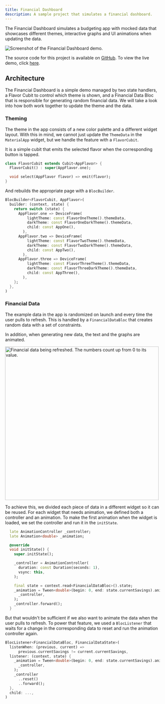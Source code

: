 ```yaml
---
title: Financial Dashboard
description: A sample project that simulates a financial dashboard.
---
```



The Financial Dashboard simulates a budgeting app with mocked data that showcases different themes, interactive graphs and UI animations when updating the data.

<Image
  src={financialDashboardScreenshot}
  alt="Screenshot of the Financial Dashboard demo."
/>

The source code for this project is available on [GitHub](https://github.com/VGVentures/financial_dashboard). To view the live demo, click [here](https://fictional-adventure-rel28jv.pages.github.io/).

## Architecture

The Financial Dashboard is a simple demo managed by two state handlers, a Flavor Cubit to control which theme is shown, and a Financial Data Bloc that is responsible for generating random financial data. We will take a look into how both work together to update the theme and the data.

### Theming

The theme in the app consists of a new color palette and a different widget layout. With this in mind, we cannot just update the `ThemeData` in the `MaterialApp` widget, but we handle the feature with a `FlavorCubit`.

It is a simple cubit that emits the selected flavor when the corresponding button is tapped.

```dart
class FlavorCubit extends Cubit<AppFlavor> {
  FlavorCubit() : super(AppFlavor.one);

  void select(AppFlavor flavor) => emit(flavor);
}
```

And rebuilds the appropriate page with a `BlocBuilder`.

```dart
BlocBuilder<FlavorCubit, AppFlavor>(
  builder: (context, state) {
    return switch (state) {
      AppFlavor.one => DeviceFrame(
          lightTheme: const FlavorOneTheme().themeData,
          darkTheme: const FlavorOneDarkTheme().themeData,
          child: const AppOne(),
        ),
      AppFlavor.two => DeviceFrame(
          lightTheme: const FlavorTwoTheme().themeData,
          darkTheme: const FlavorTwoDarkTheme().themeData,
          child: const AppTwo(),
        ),
      AppFlavor.three => DeviceFrame(
          lightTheme: const FlavorThreeTheme().themeData,
          darkTheme: const FlavorThreeDarkTheme().themeData,
          child: const AppThree(),
        ),
    };
  },
)
```

### Financial Data

The example data in the app is randomized on launch and every time the user pulls to refresh. This is handled by a `FinancialDataBloc` that creates random data with a set of constraints.

In addition, when generating new data, the text and the graphs are animated.

<Image
  src={dataRefreshing}
  alt="Financial data being refreshed. The numbers count up from 0 to its value."
  width="500"
/>

To achieve this, we divided each piece of data in a different widget so it can be reused. For each widget that needs animation, we defined both a controller and an animation. To make the first animation when the widget is loaded, we set the controller and run it in the `initState`.

```dart
  late AnimationController _controller;
  late Animation<double> _animation;

  @override
  void initState() {
    super.initState();

    _controller = AnimationController(
      duration: const Duration(seconds: 1),
      vsync: this,
    );

    final state = context.read<FinancialDataBloc>().state;
    _animation = Tween<double>(begin: 0, end: state.currentSavings).animate(
      _controller,
    );
    _controller.forward();
  }
```

But that wouldn't be sufficient if we also want to animate the data when the user pulls to refresh. To power that feature, we used a `BlocListener` that waits for a change in the corresponding data to reset and run the animation controller again.

```dart
BlocListener<FinancialDataBloc, FinancialDataState>(
  listenWhen: (previous, current) =>
      previous.currentSavings != current.currentSavings,
  listener: (context, state) {
    _animation = Tween<double>(begin: 0, end: state.currentSavings).animate(
      _controller,
    );
    _controller
      ..reset()
      ..forward();
  },
  child: ...,
)
```
